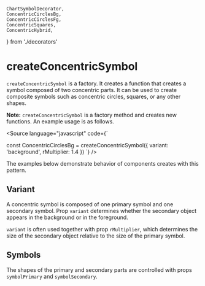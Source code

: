     ChartSymbolDecorator,
    ConcentricCirclesBg,
    ConcentricCirclesFg,
    ConcentricSquares,
    ConcentricHybrid,
} from './decorators'

<Meta title="Addons/Annotation/Symbols/createConcentricSymbol" />

# createConcentricSymbol


`createConcentricSymbol` is a factory.
It creates a function that creates a symbol composed of two concentric parts.
It can be used to create composite symbols such as concentric circles, squares, or any other shapes.

<ArgsTable of={createConcentricSymbol} />

**Note:** `createConcentricSymbol` is a factory method and creates new functions.
An example usage is as follows.

<Source
    language="javascript"
    code={`

const ConcentricCirclesBg = createConcentricSymbol({ variant: 'background', rMultiplier: 1.4 })
`} />

The examples below demonstrate behavior of components creates with this pattern.

## Variant

A concentric symbol is composed of one primary symbol and one secondary symbol.
Prop `variant` determines whether the secondary object appears in the background or in the foreground.

`variant` is often used together with prop `rMultiplier`,
which determines the size of the secondary object relative to the size of the primary symbol.

<Canvas>
    <Story name="background">
        <Chart size={[200, 140]} padding={[20, 20, 20, 20]} style={{ display: 'inline-block' }}>
            <Surface variant={'inner'} />
            <ConcentricCirclesBg
                cx={80}
                cy={50}
                r={20}
                style={{ fill: '#dd9999', stroke: '#993333', strokeWidth: '1px' }}
            />
        </Chart>
    </Story>
    <Story name="foreground">
        <Chart size={[200, 140]} padding={[20, 20, 20, 20]} style={{ display: 'inline-block' }}>
            <Surface variant={'inner'} />
            <ConcentricCirclesFg
                cx={80}
                cy={50}
                r={20}
                style={{ fill: '#dd9999', stroke: '#993333', strokeWidth: '1px' }}
            />
        </Chart>
    </Story>
</Canvas>

## Symbols

The shapes of the primary and secondary parts are controlled with props `symbolPrimary` and `symbolSecondary`.

<Canvas>
    <Story name="squares">
        <Chart size={[200, 140]} padding={[20, 20, 20, 20]} style={{ display: 'inline-block' }}>
            <Surface variant={'inner'} />
            <ConcentricSquares
                cx={80}
                cy={50}
                r={20}
                style={{ fill: '#dd9999', stroke: '#993333', strokeWidth: '1px' }}
            />
        </Chart>
    </Story>
    <Story name="hybrid">
        <Chart size={[200, 140]} padding={[20, 20, 20, 20]} style={{ display: 'inline-block' }}>
            <Surface variant={'inner'} />
            <ConcentricHybrid
                cx={80}
                cy={50}
                r={20}
                style={{ fill: '#dd9999', stroke: '#993333', strokeWidth: '1px' }}
            />
        </Chart>
    </Story>
</Canvas>
